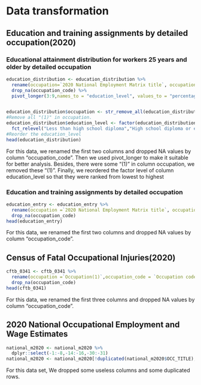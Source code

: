 # Data transformation

## Education and training assignments by detailed occupation(2020)

### Educational attainment distribution for workers 25 years and older by detailed occupation
```r
education_distribution <- education_distribution %>%
  rename(occupation=`2020 National Employment Matrix title`, occupation_code=`2020 National Employment Matrix code`) %>%
  drop_na(occupation_code) %>%
  pivot_longer(3:9,names_to = "education_level", values_to = "percentage")


education_distribution$occupation <- str_remove_all(education_distribution$occupation,"[(1)]")
#Remove all "(1)" in occupation.
education_distribution$education_level <- factor(education_distribution$education_level) %>%
  fct_relevel("Less than high school diploma","High school diploma or equivalent","Some college, no degree","Associate's degree","Bachelor's degree","Master's degree","Doctoral or professional degree")
#Reorder the education_level
head(education_distribution)
```

For this data, we renamed the first two columns and dropped NA values by column "occupation_code". Then we used pivot_longer to make it suitable for better analysis. Besides, there were some "(1)" in column occupation, we removed these "(1)". Finally, we reordered the factor level of column education_level so that they were ranked from lowest to highest

### Education and training assignments by detailed occupation
```r
education_entry <- education_entry %>%
  rename(occupation =`2020 National Employment Matrix title`, occupation_code =`2020 National Employment Matrix code`) %>%
  drop_na(occupation_code)
head(education_entry)
```

For this data, we renamed the first two columns and dropped NA values by column "occupation_code".

## Census of Fatal Occupational Injuries(2020)
```r
cftb_0341 <- cftb_0341 %>%
  rename(occupation =`Occupation(1)`,occupation_code = `Occupation code(1)`,Total_fatal_injuries =`Total fatal injuries (number)`) %>% 
  drop_na(occupation_code)
head(cftb_0341)
```

For this data, we renamed the first three columns and dropped NA values by column "occupation_code".

## 2020 National Occupational Employment and Wage Estimates
```r
national_m2020 <- national_m2020 %>%
  dplyr::select(-1:-8,-14:-16,-30:-31)
national_m2020 <- national_m2020[!duplicated(national_m2020$OCC_TITLE),]
```

For this data set, We dropped some useless columns and some duplicated rows.
